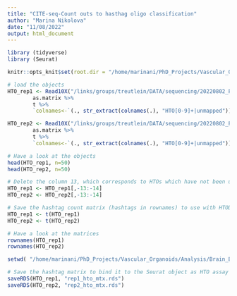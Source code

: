```yaml
---
title: "CITE-seq-Count outs to hasthag oligo classification"
author: "Marina Nikolova"
date: "11/08/2022"
output: html_document
---
```


```r

library (tidyverse)
library (Seurat)

knitr::opts_knit$set(root.dir = "/home/marinani/PhD_Projects/Vascular_Organoids/Analysis/Brain_BVOs/HTO_processing/")

```

```r

# load the objects
HTO_rep1 <- Read10X("/links/groups/treutlein/DATA/sequencing/20220802_P2044_AKANKSHA_FATIMA_MARINA_HSIUCHUAN/processed/HTO_rep1/umi_count", gene.column = 1) %>%  # input = sparse matrix (rows = tags, columns = cells)
        as.matrix %>%                                                                                                                                             # conversion of the S4 object sparse matrix into a normal R matrix
        t %>%                                                                                                                                                     # transpose the matrix
        `colnames<-`(., str_extract(colnames(.), "HTO[0-9]+|unmapped"))                                                                                           # this last line is a tidyverse based way to change the names of the columns. The syntax sets as "colnames" any component of a column name that has the word "HTO" + a number or "unmapped". 

HTO_rep2 <- Read10X("/links/groups/treutlein/DATA/sequencing/20220802_P2044_AKANKSHA_FATIMA_MARINA_HSIUCHUAN/processed/HTO_rep2/umi_count", gene.column = 1) %>%  
        as.matrix %>%                                                                                                                                            
        t %>%                                                                                                                                                    
        `colnames<-`(., str_extract(colnames(.), "HTO[0-9]+|unmapped"))     

# Have a look at the objects
head(HTO_rep1, n=50)
head(HTO_rep2, n=50)

```

```r

# Delete the column 13, which corresponds to HTOs which have not been used in this experiment and column 14, which corresponds to unmapped reads and confounds downstream processing
HTO_rep1 <- HTO_rep1[,-13:-14]
HTO_rep2 <- HTO_rep2[,-13:-14]

# Save the hashtag count matrix (hashtags in rownames) to use with HTODemux
HTO_rep1 <- t(HTO_rep1)
HTO_rep2 <- t(HTO_rep2)

# Have a look at the matrices
rownames(HTO_rep1)
rownames(HTO_rep2)

```

```r

setwd( "/home/marinani/PhD_Projects/Vascular_Organoids/Analysis/Brain_BVOs/HTO_processing/Objects/")

# Save the hashtag matrix to bind it to the Seurat object as HTO assay
saveRDS(HTO_rep1, "rep1_hto_mtx.rds")
saveRDS(HTO_rep2, "rep2_hto_mtx.rds")

```

